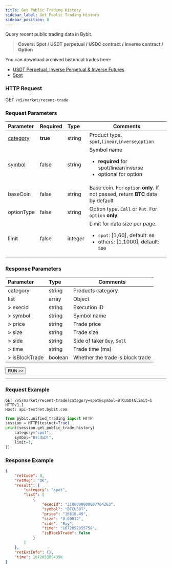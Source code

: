 ```yaml
---
title: Get Public Trading History
sidebar_label: Get Public Trading History
sidebar_position: 8
---
```


Query recent public trading data in Bybit.
> **Covers: Spot / USDT perpetual / USDC contract / Inverse contract / Option**

You can download archived historical trades here:
* <a href="https://public.bybit.com/trading/">USDT Perpetual, Inverse Perpetual & Inverse Futures</a>
* <a href="https://public.bybit.com/spot/">Spot</a>

### HTTP Request
GET `/v5/market/recent-trade`

### Request Parameters
| Parameter | Required | Type | Comments|
|:----- |:-------|:-----|------ |
|[category](../enum#category) |**true** |string |Product type. `spot`,`linear`,`inverse`,`option` |
|[symbol](../enum#symbol) |false |string |Symbol name <ul><li>**required** for spot/linear/inverse</li><li>optional for option</li></ul>|
|baseCoin |false |string |Base coin. For `option` **only**. If not passed, return **BTC** data by default|
|optionType |false |string |Option type. `Call` or `Put`. For `option` **only**|
|limit |false |integer |Limit for data size per page.<ul><li>`spot`: [1,60], default: `60`.</li><li>others: [1,1000], default: `500`</li></ul>|

### Response Parameters
| Parameter | Type | Comments|
|:----- |:-----|----- |
|category |string |Products category |
|list |array |Object |
|> execId |string |Execution ID |
|> symbol |string |Symbol name |
|> price |string |Trade price |
|> size |string |Trade size |
|> side |string |Side of taker `Buy`, `Sell`|
|> time |string |Trade time (ms) |
|> isBlockTrade |boolean |Whether the trade is block trade |

<a href="/api-explorer/v5/market/recent-trade"><Button>RUN >></Button></a>

---

### Request Example

<Tabs groupId="programming-languages">
<TabItem value="http" label="HTTP">

```http
GET /v5/market/recent-trade?category=spot&symbol=BTCUSDT&limit=1 HTTP/1.1
Host: api-testnet.bybit.com
```

</TabItem>
<TabItem value="python" label="Python">

```python
from pybit.unified_trading import HTTP
session = HTTP(testnet=True)
print(session.get_public_trade_history(
    category="spot",
    symbol="BTCUSDT",
    limit=1,
))
```

</TabItem>
</Tabs>

### Response Example

```json
{
    "retCode": 0,
    "retMsg": "OK",
    "result": {
        "category": "spot",
        "list": [
            {
                "execId": "2100000000007764263",
                "symbol": "BTCUSDT",
                "price": "16618.49",
                "size": "0.00012",
                "side": "Buy",
                "time": "1672052955758",
                "isBlockTrade": false
            }
        ]
    },
    "retExtInfo": {},
    "time": 1672053054358
}
```
